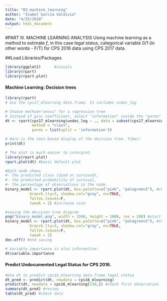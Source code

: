 ```yaml
---
title: "03_machine_learning"
author: "Isabel García Valdivia"
date: "4/25/2018"
output: html_document
---
```


#PART III. MACHINE LEARNING ANALYSIS
Using machine learning as a method to estimate $f$, in this case legal status, categorical variable 0/1 (in other words - F/T) for CPS 2016 data using CPS 2017 data.

##Load Libraries/Packages
```r
library(ggplot2)      #visuals
library(rpart)
library(rpart.plot)
```

#### Machine Learning: Decision trees 
```r
library(rpart)
# Use the cps17_mlearning data.frame. It includes undoc_log

# Choose method="anova" for a regression tree
# Instead of gini coefficient, select "information" inside the "parms" parameter
dt <- rpart(cps17_mlearning$undoc_log ~ ., data = subset(cps17_mlearning, select = -undoc_log),
            method = "class",
            parms = list(split = 'information'))

# Here is the text-based display of the decision tree. Yikes! 
print(dt)

# The plot is much easier to interpret.
library(rpart.plot)
rpart.plot(dt) #basic default plot

#Each node shows
#- the predicted class (died or survived),
#- the predicted probability of survival,
#- the percentage of observations in the node.
binary_model <- rpart.plot(dt, box.palette=c("pink", "palegreen3"), #change the colors of the fill
           branch.lty=3, shadow.col="gray", nn=TRUE, 
           fallen.leaves=F,
           tweak = 2) #increase size

#saving the decision tree diagram
png("binary_model.png", width = 1500, height = 1000, res = 200) #start saving the file to jpeg
binary_model <- rpart.plot(dt, box.palette=c("pink", "palegreen3"), #change the colors of the fill
           branch.lty=3, shadow.col="gray", nn=TRUE, 
           fallen.leaves=F,
           tweak = 2)
dev.off() #end saving

# Variable importance is also informative:
dt$variable.importance
```

#### Predict Undocumented Legal Status for CPS 2016.
```r
#Use dt to predict cps16_mlearning data.frame legal status
dt_pred <- predict(dt, newdata = cps16_mlearning)
predict(dt, newdata = cps16_mlearning[130,]) #check first observation
summary(dt_pred) #review
table(dt_pred) #check data
```

